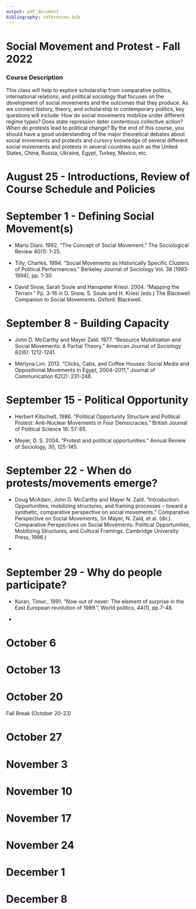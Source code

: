 ```yaml
---
output: pdf_document
bibliography: references.bib
---
```


# Social Movement and Protest - Fall 2022



### Course Description

This class will help to explore scholarship from comparative politics, international relations, and political sociology that focuses on the development of social movements and the outcomes that they produce. As we connect history, theory, and scholarship to contemporary politics, key questions will include: How do social movements mobilize under different regime types? Does state repression deter contentious collective action? When do protests lead to political change? By the end of this course, you should have a good understanding of the major theoretical debates about social movements and protests and cursory knowledge of several different social movements and protests in several countries such as the United States, China, Russia, Ukraine, Egypt, Turkey, Mexico, etc.

# August 25 - Introductions, Review of Course Schedule and Policies


# September 1 - Defining Social Movement(s)

- Mario Diani. 1992. “The Concept of Social Movement.” The Sociological Review 40(1): 1-25.

- Tilly, Charles. 1994. “Social Movements as Historically Specific Clusters of Political Performances." Berkeley Journal of Sociology Vol. 38 (1993-1994), pp. 1-30

- David Snow, Sarah Soule and Hanspeter Kriesi. 2004. “Mapping the Terrain.” Pp. 3-16 in D.
Snow, S. Soule and H. Kriesi (eds.) The Blackwell Companion to Social Movements. Oxford:
Blackwell.

# September 8 - Building Capacity

- John D. McCarthy and Mayer Zald. 1977. “Resource Mobilization and Social Movements: A
Partial Theory.” American Journal of Sociology 82(6): 1212-1241.

- Merlyna Lim. 2012. “Clicks, Cabs, and Coffee Houses: Social Media and Oppositional
Movements in Egypt, 2004–2011,” Journal of Communication 62(2): 231-248.


# September 15 - Political Opportunity

- Herbert Kitschelt. 1986. “Political Opportunity Structure and Political Protest: Anti-Nuclear
Movements in Four Democracies.” British Journal of Political Science 16: 57-85.

- Meyer, D. S. 2004. "Protest and political opportunities." Annual Review of Sociology, 30, 125-145.

# September 22 - When do protests/movements emerge?

- Doug McAdam, John D. McCarthy and Mayer N. Zald. "Introduction: Opportunities, mobilizing structures, and framing processes – toward a synthetic, comparative perspective on social movements." Comparative Perspective on Social Movements, (In Mayer, N. Zald, et al. (dir.). Comparative Perspectives on Social Movements: Political Opportunities, Mobilizing Structures, and Cultural Framings. Cambridge University Press, 1996.)

- 


# September 29 - Why do people participate? 

- Kuran, Timur., 1991. "Now out of never: The element of surprise in the East European revolution of 1989.", World politics, 44(1), pp.7-48.

- 

# October 6


# October 13


# October 20 

Fall Break (October 20-23)

# October 27


# November 3


# November 10


# November 17


# November 24


# December 1 


# December 8



